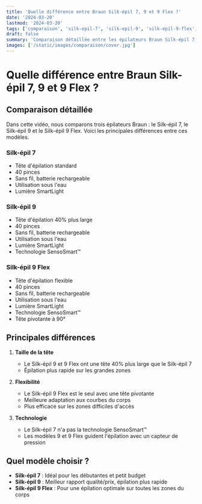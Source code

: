 ```yaml
---
title: 'Quelle différence entre Braun Silk-épil 7, 9 et 9 Flex ?'
date: '2024-03-20'
lastmod: '2024-03-20'
tags: ['comparaison', 'silk-epil-7', 'silk-epil-9', 'silk-epil-9-flex', 'braun']
draft: false
summary: 'Comparaison détaillée entre les épilateurs Braun Silk-épil 7, Silk-épil 9 et Silk-épil 9 Flex'
images: ['/static/images/comparaison/cover.jpg']
---
```


# Quelle différence entre Braun Silk-épil 7, 9 et 9 Flex ?

<YouTube id="bS7lGJBvYuY" title="Comparaison Braun Silk-épil 7 vs 9 vs 9 Flex" />

## Comparaison détaillée

Dans cette vidéo, nous comparons trois épilateurs Braun : le Silk-épil 7, le Silk-épil 9 et le Silk-épil 9 Flex. Voici les principales différences entre ces modèles.

### Silk-épil 7

- Tête d'épilation standard
- 40 pinces
- Sans fil, batterie rechargeable
- Utilisation sous l'eau
- Lumière SmartLight

### Silk-épil 9

- Tête d'épilation 40% plus large
- 40 pinces
- Sans fil, batterie rechargeable
- Utilisation sous l'eau
- Lumière SmartLight
- Technologie SensoSmart™

### Silk-épil 9 Flex

- Tête d'épilation flexible
- 40 pinces
- Sans fil, batterie rechargeable
- Utilisation sous l'eau
- Lumière SmartLight
- Technologie SensoSmart™
- Tête pivotante à 90°

## Principales différences

1. **Taille de la tête**

   - Le Silk-épil 9 et 9 Flex ont une tête 40% plus large que le Silk-épil 7
   - Épilation plus rapide sur les grandes zones

2. **Flexibilité**

   - Le Silk-épil 9 Flex est le seul avec une tête pivotante
   - Meilleure adaptation aux courbes du corps
   - Plus efficace sur les zones difficiles d'accès

3. **Technologie**
   - Le Silk-épil 7 n'a pas la technologie SensoSmart™
   - Les modèles 9 et 9 Flex guident l'épilation avec un capteur de pression

## Quel modèle choisir ?

- **Silk-épil 7** : Idéal pour les débutantes et petit budget
- **Silk-épil 9** : Meilleur rapport qualité/prix, épilation plus rapide
- **Silk-épil 9 Flex** : Pour une épilation optimale sur toutes les zones du corps
